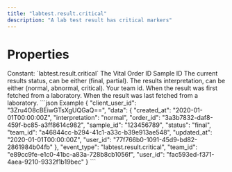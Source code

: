 ```yaml
---
title: "labtest.result.critical"
description: "A lab test result has critical markers"
---
```

# Properties
<ResponseField name="event_type" type="const string" required="true">
Constant: `labtest.result.critical`
</ResponseField>
<ResponseField name="team_id" type="string" required="true">
</ResponseField>
<ResponseField name="user_id" type="string" required="true">
</ResponseField>
<ResponseField name="client_user_id" type="string" required="true">
</ResponseField>
<ResponseField name="data" type="ClientFacingCriticalResult" required="true">
<Expandable title="ClientFacingCriticalResult" defaultOpen="true">
<ResponseField name="order_id" type="string" required="true">
The Vital Order ID
</ResponseField>
<ResponseField name="sample_id" type="string" required="true">
Sample ID
</ResponseField>
<ResponseField name="status" type="string" required="true">
The current results status, can be either (final, partial).
</ResponseField>
<ResponseField name="interpretation" type="string" required="true">
The results interpretation, can be either (normal, abnormal, critical).
</ResponseField>
<ResponseField name="team_id" type="string" required="true">
Your team id.
</ResponseField>
<ResponseField name="user_id" type="string" required="true">
</ResponseField>
<ResponseField name="created_at" type="string" required="true">
When the result was first fetched from a laboratory.
</ResponseField>
<ResponseField name="updated_at" type="string" required="true">
When the result was last fetched from a laboratory.
</ResponseField>
</Expandable>
</ResponseField>
<ResponseExample>
```json Example
{
  "client_user_id": "3Zru4O8cBEiwGTsXgUQGaQ==",
  "data": {
    "created_at": "2020-01-01T00:00:00Z",
    "interpretation": "normal",
    "order_id": "3a3b7832-daf8-459f-bc85-a3ff8614c982",
    "sample_id": "123456789",
    "status": "final",
    "team_id": "a46844cc-b294-41c1-a33c-b39e913ae548",
    "updated_at": "2020-01-01T00:00:00Z",
    "user_id": "77f766b0-1091-45d9-bd82-2861984b04fb"
  },
  "event_type": "labtest.result.critical",
  "team_id": "e89cc9fe-e1c0-41bc-a83a-728b8cb1056f",
  "user_id": "fac593ed-f371-4aea-9210-9332f1b19bec"
}
```
</ResponseExample>
